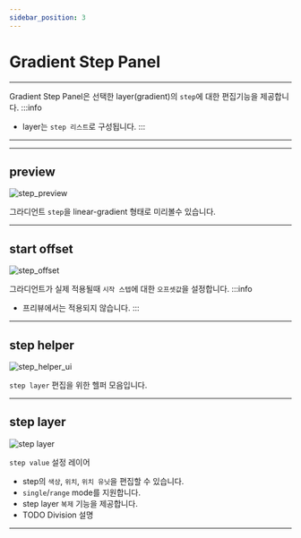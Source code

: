 ```yaml
---
sidebar_position: 3
---
```




# Gradient Step Panel

<hr/>

Gradient Step Panel은 선택한 layer(gradient)의 ```step```에 대한 편집기능을 제공합니다.
:::info
* layer는 ```step 리스트```로 구성됩니다.
:::

<hr/>


<TOCInline toc={toc}/>

<hr/>

## preview
![step_preview](./img/step/step_preview.png)

그라디언트 ```step```을 linear-gradient 형태로 미리볼수 있습니다.


<hr/>

## start offset
![step_offset](./img/step/step_offset.png)

그라디언트가 실제 적용될때 ```시작 스텝```에 대한 ```오프셋값```을 설정합니다.
:::info
* 프리뷰에서는 적용되지 않습니다.
:::


<hr/>

## step helper
![step_helper_ui](./img/step/step_ui.png)

```step layer``` 편집을 위한 헬퍼 모음입니다.


<hr/>

## step layer
![step layer](./img/step/step_item.png)

```step value``` 설정 레이어
 - step의 ```색상```, ```위치```, ```위치 유닛```을 편집할 수 있습니다.
 - ```single```/```range``` mode를 지원합니다.
 - step layer ```복제``` 기능을 제공합니다.
 - TODO Division 설명


<hr/>
